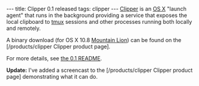 ---
title: Clipper 0.1 released
tags: clipper
---
[[Clipper]] is an [[OS X]] "launch agent" that runs in the background providing a service that exposes the local clipboard to [[tmux]] sessions and other processes running both locally and remotely.

A binary download (for OS X 10.8 [[Mountain Lion]]) can be found on the [/products/clipper Clipper product page].

For more details, see [http://git.wincent.com/clipper.git/blob/a36d3601b21ea9938ed97203d7973bd5e8436625:/README.md the 0.1 README].

'''Update:''' I've added a screencast to the [/products/clipper Clipper product page] demonstrating what it can do.
